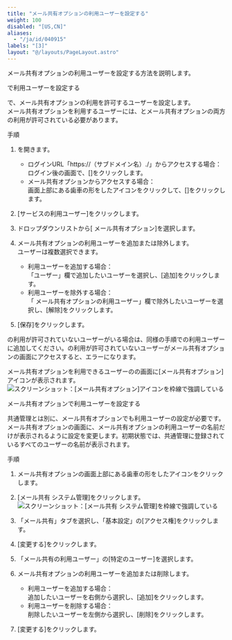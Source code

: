 ```yaml
---
title: "メール共有オプションの利用ユーザーを設定する"
weight: 100
disabled: "[US,CN]"
aliases:
  - "/ja/id/040915"
labels: "[3]"
layout: "@/layouts/PageLayout.astro"
---
```




メール共有オプションの利用ユーザーを設定する方法を説明します。

<Heading id="m_list_user_m_user_10"><SlashUi />で利用ユーザーを設定する</Heading>

<SlashUi />で、メール共有オプションの利用を許可するユーザーを設定します。  
メール共有オプションを利用するユーザーには、<Kintone />とメール共有オプションの両方の利用が許可されている必要があります。

<Heading level={3} id="m_list_user_m_user_1010">手順</Heading>

1. <SlashUi />を開きます。  
   * ログインURL「https://（サブドメイン名）.<CybozuCom />/」からアクセスする場合：  
     ログイン後の画面で、[<SlashUi />]をクリックします。
   * メール共有オプションからアクセスする場合：  
     画面上部にある歯車の形をしたアイコンをクリックして、[<SlashUi />]をクリックします。

1. [サービスの利用ユーザー]をクリックします。

1. ドロップダウンリストから[<Kintone /> メール共有オプション]を選択します。

1. メール共有オプションの利用ユーザーを追加または除外します。  
  ユーザーは複数選択できます。

   * 利用ユーザーを追加する場合：  
     「ユーザー」欄で追加したいユーザーを選択し、[追加]をクリックします。
   * 利用ユーザーを除外する場合：  
     「<Kintone /> メール共有オプションの利用ユーザー」欄で除外したいユーザーを選択し、[解除]をクリックします。

1. [保存]をクリックします。

<Note>

<Kintone />の利用が許可されていないユーザーがいる場合は、同様の手順で<Kintone />の利用ユーザーに追加してください。<Kintone />の利用が許可されていないユーザーがメール共有オプションの画面にアクセスすると、エラーになります。

</Note>

メール共有オプションを利用できるユーザーの<Kintone />の画面に[メール共有オプション]アイコンが表示されます。
<Img src="/k/kintone/img-ja/m_access_01.png" alt="スクリーンショット：[メール共有オプション]アイコンを枠線で強調している" />

<Heading id="m_list_user_m_user_20">メール共有オプションで利用ユーザーを設定する</Heading>

<Slash />共通管理とは別に、メール共有オプションでも利用ユーザーの設定が必要です。  
メール共有オプションの画面に、メール共有オプションの利用ユーザーの名前だけが表示されるように設定を変更します。初期状態では、<Slash />共通管理に登録されているすべてのユーザーの名前が表示されます。

<Heading level={3} id="m_list_user_m_user_2010">手順</Heading>

1. メール共有オプションの画面上部にある歯車の形をしたアイコンをクリックします。

1. [メール共有 システム管理]をクリックします。  
    <Img src="/k/kintone/img-ja/m_server_01.png" alt="スクリーンショット：[メール共有 システム管理]を枠線で強調している" />

1. 「メール共有」タブを選択し、「基本設定」の[アクセス権]をクリックします。

1. [変更する]をクリックします。

1. 「メール共有の利用ユーザー」の[特定のユーザー]を選択します。

1. メール共有オプションの利用ユーザーを追加または削除します。  

   * 利用ユーザーを追加する場合：  
     追加したいユーザーを右側から選択し、[追加]をクリックします。
   * 利用ユーザーを削除する場合：  
     削除したいユーザーを左側から選択し、[削除]をクリックします。

1. [変更する]をクリックします。
